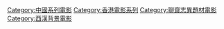 [[Category:中國系列電影|Category:中國系列電影]]
[[Category:香港電影系列|Category:香港電影系列]]
[[Category:聊齋志異題材電影|Category:聊齋志異題材電影]]
[[Category:西漢背景電影|Category:西漢背景電影]]